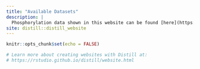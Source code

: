 ```yaml
---
title: "Available Datasets"
description: |
  Phosphorylation data shown in this website can be found [here](https://github.com/belilab/DDRBase2/raw/main/data/Phospho_database.processed.txt.gz).
site: distill::distill_website
---
```


```r
knitr::opts_chunk$set(echo = FALSE)

# Learn more about creating websites with Distill at:
# https://rstudio.github.io/distill/website.html

```

